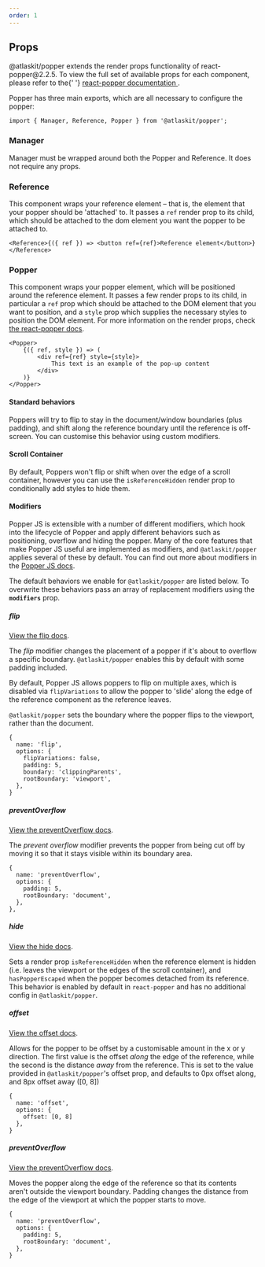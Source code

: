 ```yaml
---
order: 1
---
```



## Props

<SectionMessage>
	<p>
		<inlineCode>@atlaskit/popper</inlineCode> extends the render props functionality of
		react-popper@2.2.5. To view the full set of available props for each component, please refer to
		the{' '}
		<a
			rel="noopener noreferrer"
			href="https://popper.js.org/react-popper/v2/render-props/"
			target="_blank"
		>
			react-popper documentation
		</a>
		.
	</p>
</SectionMessage>

Popper has three main exports, which are all necessary to configure the popper:

```tsx
import { Manager, Reference, Popper } from '@atlaskit/popper';
```

### Manager

Manager must be wrapped around both the Popper and Reference. It does not require any props.

### Reference

This component wraps your reference element – that is, the element that your popper should be
'attached' to. It passes a `ref` render prop to its child, which should be attached to the dom
element you want the popper to be attached to.

```tsx
<Reference>{({ ref }) => <button ref={ref}>Reference element</button>}</Reference>
```

### Popper

This component wraps your popper element, which will be positioned around the reference element. It
passes a few render props to its child, in particular a `ref` prop which should be attached to the
DOM element that you want to position, and a `style` prop which supplies the necessary styles to
position the DOM element. For more information on the render props, check
[the react-popper docs](https://popper.js.org/react-popper/v2/render-props/).

```tsx
<Popper>
	{({ ref, style }) => (
		<div ref={ref} style={style}>
			This text is an example of the pop-up content
		</div>
	)}
</Popper>
```

#### Standard behaviors

Poppers will try to flip to stay in the document/window boundaries (plus padding), and shift along
the reference boundary until the reference is off-screen. You can customise this behavior using
custom modifiers.

#### Scroll Container

By default, Poppers won't flip or shift when over the edge of a scroll container, however you can
use the `isReferenceHidden` render prop to conditionally add styles to hide them.

#### Modifiers

Popper JS is extensible with a number of different modifiers, which hook into the lifecycle of
Popper and apply different behaviors such as positioning, overflow and hiding the popper. Many of
the core features that make Popper JS useful are implemented as modifiers, and `@atlaskit/popper`
applies several of these by default. You can find out more about modifiers in the
[Popper JS docs](https://popper.js.org/docs/v2/modifiers/).

The default behaviors we enable for `@atlaskit/popper` are listed below. To overwrite these
behaviors pass an array of replacement modifiers using the **`modifiers`** prop.

##### flip

[View the flip docs](https://popper.js.org/docs/v2/modifiers/flip/).

The _flip_ modifier changes the placement of a popper if it's about to overflow a specific boundary.
`@atlaskit/popper` enables this by default with some padding included.

By default, Popper JS allows poppers to flip on multiple axes, which is disabled via
`flipVariations` to allow the popper to 'slide' along the edge of the reference component as the
reference leaves.

`@atlaskit/popper` sets the boundary where the popper flips to the viewport, rather than the
document.

```tsx
{
  name: 'flip',
  options: {
    flipVariations: false,
    padding: 5,
    boundary: 'clippingParents',
    rootBoundary: 'viewport',
  },
}
```

##### preventOverflow

[View the preventOverflow docs](https://popper.js.org/docs/v2/modifiers/prevent-overflow/).

The _prevent overflow_ modifier prevents the popper from being cut off by moving it so that it stays
visible within its boundary area.

```tsx
{
  name: 'preventOverflow',
  options: {
    padding: 5,
    rootBoundary: 'document',
  },
},
```

##### hide

[View the hide docs](https://popper.js.org/docs/v2/modifiers/hide/).

Sets a render prop `isReferenceHidden` when the reference element is hidden (i.e. leaves the
viewport or the edges of the scroll container), and `hasPopperEscaped` when the popper becomes
detached from its reference. This behavior is enabled by default in `react-popper` and has no
additional config in `@atlaskit/popper`.

##### offset

[View the offset docs](https://popper.js.org/docs/v2/modifiers/offset/).

Allows for the popper to be offset by a customisable amount in the x or y direction. The first value
is the offset _along_ the edge of the reference, while the second is the distance _away_ from the
reference. This is set to the value provided in `@atlaskit/popper`'s offset prop, and defaults to
0px offset along, and 8px offset away ([0, 8])

```tsx
{
  name: 'offset',
  options: {
    offset: [0, 8]
  },
}
```

##### preventOverflow

[View the preventOverflow docs](https://popper.js.org/docs/v2/modifiers/prevent-overflow/).

Moves the popper along the edge of the reference so that its contents aren't outside the viewport
boundary. Padding changes the distance from the edge of the viewport at which the popper starts to
move.

```tsx
{
  name: 'preventOverflow',
  options: {
    padding: 5,
    rootBoundary: 'document',
  },
}
```
